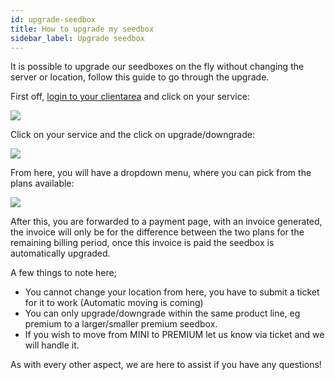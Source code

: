 ```yaml
---
id: upgrade-seedbox
title: How to upgrade my seedbox
sidebar_label: Upgrade seedbox
---
```


It is possible to upgrade our seedboxes on the fly without changing the server or location, follow this guide to go through the upgrade.

First off, [login to your clientarea](https://panel.hostingby.design/clientarea.php?action=services) and click on your service:

![](http://i.imgur.com/RmoPc8Y.png)

Click on your service and the click on upgrade/downgrade:

![](http://i.imgur.com/TuFj6BP.png)

From here, you will have a dropdown menu, where you can pick from the plans available:

![](http://i.imgur.com/TuFj6BP.png)

After this, you are forwarded to a payment page, with an invoice generated, the invoice will only be for the difference between the two plans for the remaining billing period, once this invoice is paid the seedbox is automatically upgraded.

A few things to note here;

- You cannot change your location from here, you have to submit a ticket for it to work (Automatic moving is coming)
- You can only upgrade/downgrade within the same product line, eg premium to a larger/smaller premium seedbox.
- If you wish to move from MINI to PREMIUM let us know via ticket and we will handle it.

As with every other aspect, we are here to assist if you have any questions!
